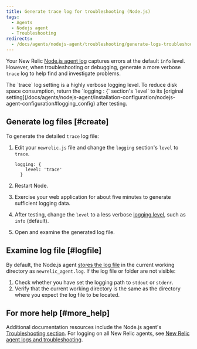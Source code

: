 ```yaml
---
title: Generate trace log for troubleshooting (Node.js)
tags:
  - Agents
  - Nodejs agent
  - Troubleshooting
redirects:
  - /docs/agents/nodejs-agent/troubleshooting/generate-logs-troubleshooting-nodejs
---
```


Your New Relic [Node.js agent log](/docs/agents/nodejs-agent/installation-configuration/nodejs-agent-configuration#logging_config) captures errors at the default `info` level. However, when troubleshooting or debugging, generate a more verbose `trace` log to help find and investigate problems.

<Callout variant="important">
  The `trace` log setting is a highly verbose logging level. To reduce disk space consumption, return the `logging : {` section's `level` to its [original setting](/docs/agents/nodejs-agent/installation-configuration/nodejs-agent-configuration#logging_config) after testing.
</Callout>

## Generate log files [#create]

To generate the detailed `trace` log file:

1. Edit your `newrelic.js` file and change the `logging` section's `level` to `trace`.

   ```
   logging: {
       level: 'trace'
     }
   ```
2. Restart Node.
3. Exercise your web application for about five minutes to generate sufficient logging data.
4. After testing, change the `level` to a less verbose [logging level](/docs/agents/nodejs-agent/installation-configuration/nodejs-agent-configuration#log_level), such as `info` (default).
5. Open and examine the generated log file.

## Examine log file [#logfile]

By default, the Node.js agent [stores the log file](/docs/agents/nodejs-agent/installation-configuration/nodejs-agent-configuration#log) in the current working directory as `newrelic_agent.log`. If the log file or folder are not visible:

1. Check whether you have set the logging path to `stdout` or `stderr`.
2. Verify that the current working directory is the same as the directory where you expect the log file to be located.

## For more help [#more_help]

Additional documentation resources include the Node.js agent's [Troubleshooting section](/docs/agents/nodejs-agent/troubleshooting). For logging on all New Relic agents, see [New Relic agent logs and troubleshooting](/docs/agents/manage-apm-agents/troubleshooting/new-relic-agent-logs-troubleshooting).
